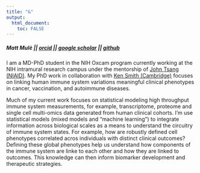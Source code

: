 ```yaml
---
title: "&"
output: 
  html_document:
    toc: FALSE
---
```

##### <strong>  Matt Mulè || [orcid](https://orcid.org/0000-0001-8457-2716) || [google scholar](https://scholar.google.com/citations?user=eDbDGyIAAAAJ&hl=en) || [github](https://github.com/MattPM)  </strong> 

I am a MD-PhD student in the NIH Oxcam program currently working at the NIH intramural research campus under the mentorship of [John Tsang (NIAID)](https://www.niaid.nih.gov/research/john-tsang-phd). My PhD work in collaboration with [Ken Smith (Cambridge)](http://www.med.cam.ac.uk/smith/) focuses on linking human immune system variations meaningful clinical phenotypes in cancer, vaccination, and autoimmune diseases.  
  
Much of my current work focuses on statistical modeling high throughput immune system measurements, for example, transcriptome, proteome and single cell multi-omics data generated from human clinical cohorts. I'm use statistical models (mixed models and "machine learning") to integrate information across biological scales as a means to understand the circuitry of immune system states. For example, how are robustly defined cell phenotypes correlated acros individuals with distinct clinical outcomes? Defining these global phenotypes help us understand how components of the immune system are linke to each other and how they are linked to outcomes. This knowledge can then inform biomarker development and therapeutic strategies. 
  
